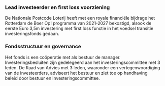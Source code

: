 ---
---

### Lead investeerder en first loss voorziening

De Nationale Postcode Loterij heeft met een royale financiële bijdrage het Rotterdam de Boer Op! programma van 2021-2027 bekostigd, alsook de eerste Euro 3,5m investering met first loss functie in het voedsel transitie investeringsfonds gedaan.

### Fondsstructuur en governance

Het fonds is een coöperatie met als bestuur de manager. Investeringsbesluiten zijn gedelegeerd aan het investeringscommittee met 3 leden. De Raad van Advies met 3 leden, waaronder een vertegenwoordiging van de investeerders, adviseert het bestuur en ziet toe op handhaving beleid door bestuur en investeringscommittee.
